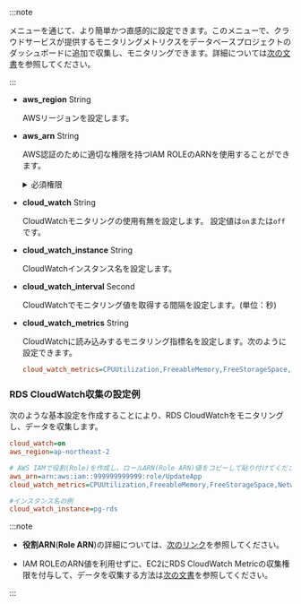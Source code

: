 <InDoc product="postgresql,mysql,oracle,oracle-pro">

:::note

<Cmdname sid="side_dbCloudSetting" className="uitext" />メニューを通じて、より簡単かつ直感的に設定できます。このメニューで、クラウドサービスが提供するモニタリングメトリクスをデータベースプロジェクトのダッシュボードに追加で収集し、モニタリングできます。詳細については[次の文書](cloudsettings)を参照してください。

:::

</InDoc>

- **aws_region** <span class='type'>String</span>

  AWSリージョンを設定します。

- **aws_arn** <span class='type'>String</span>

  AWS認証のために適切な権限を持つIAM ROLEのARNを使用することができます。

  <details>

  <summary>必須権限</summary>

  ROLEには、次のアクセス権限(Policy)が必要です。

  | 権限                                | 権限内容                                |
  | --------------------------------- | ----------------------------------- |
  | rds:DescribeDBInstances           | インスタンスクラスの情報収集                      |
  | rds:DescribeDBClusters            | autoscale使用時クラスターから情報収集             |
  | rds:DescribeDBLogFiles            | CloudWatchログ収集                      |
  | rds:DownloadDBLogFilePortion      | CloudWatchログ収集                      |
  | ec2:DescribeInstanceTypes         | インスタンスクラスに対応するcpu数を収集               |
  | elasticache:DescribeCacheClusters | elasticacheを利用する場合時、インスタンスクラスの情報を収集 |
  | cloudwatch:ListMetrics            | CloudWatch指標一覧を収集                   |
  | cloudwatch:GetMetricStatistics    | CloudWatch指標から値を収集                  |
  | logs:DescribeLogStreams           | CloudWatchログ収集(掲示されたログ機能を使用する場合)    |
  | logs:GetLogEvents                 | CloudWatchログ収集(掲示されたログ機能を使用する場合)    |

  </details>

- **cloud_watch** <span class='type'>String</span>

  CloudWatchモニタリングの使用有無を設定します。 設定値は`on`または`off`です。

- **cloud_watch_instance** <span class='type'>String</span>

  CloudWatchインスタンス名を設定します。

- **cloud_watch_interval** <span class='type'>Second</span>

  CloudWatchでモニタリング値を取得する間隔を設定します。(単位：秒)

- **cloud_watch_metrics** <span class='type'>String</span>

  CloudWatchに読み込みするモニタリング指標名を設定します。次のように設定できます。

  ```ini
  cloud_watch_metrics=CPUUtilization,FreeableMemory,FreeStorageSpace,NetworkTransmitThroughput,NetworkReceiveThroughput
  ```

### RDS CloudWatch収集の設定例

次のような基本設定を作成することにより、RDS CloudWatchをモニタリングし、データを収集します。

```ini title='whatap.conf'
cloud_watch=on
aws_region=ap-northeast-2

# AWS IAMで役割(Role)を作成し、ロールARN(Role ARN)値をコピーして貼り付けてください。
aws_arn=arn:aws:iam::999999999999:role/UpdateApp
cloud_watch_metrics=CPUUtilization,FreeableMemory,FreeStorageSpace,NetworkTransmitThroughput,NetworkReceiveThroughput

#インスタンス名の例
cloud_watch_instance=pg-rds 
```

:::note

- **役割ARN**(**Role ARN**)の詳細については、[次のリンク](https://docs.aws.amazon.com/IAM/latest/UserGuide/tutorial_cross-account-with-roles.html)を参照してください。

- IAM ROLEのARN値を利用せずに、EC2にRDS CloudWatch Metricの収集権限を付与して、データを収集する方法は[次の文書](../reference/cloudwatch-metric-guide)を参照してください。

:::
